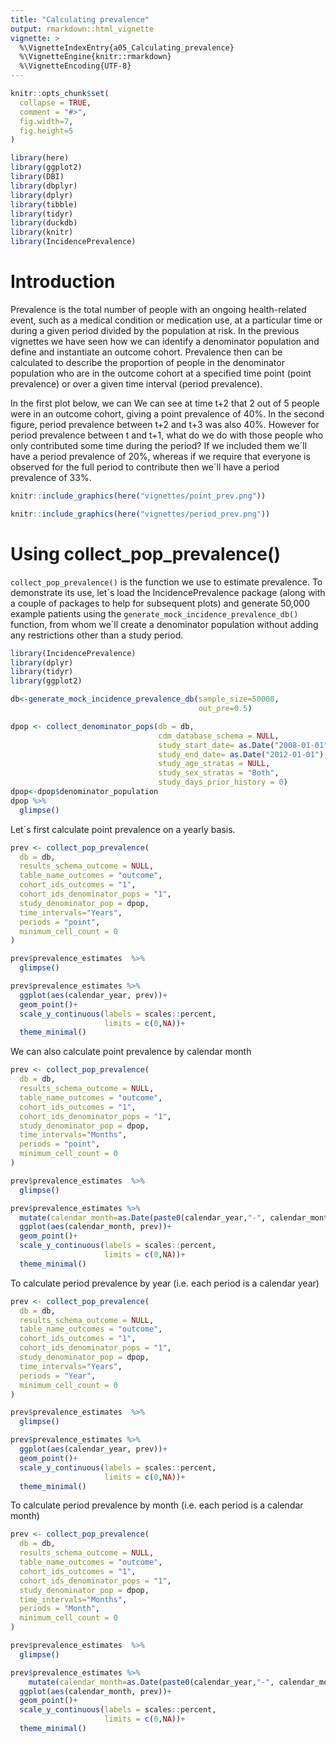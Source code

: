 ```yaml
---
title: "Calculating prevalence"
output: rmarkdown::html_vignette
vignette: >
  %\VignetteIndexEntry{a05_Calculating_prevalence}
  %\VignetteEngine{knitr::rmarkdown}
  %\VignetteEncoding{UTF-8}
---
```


```r
knitr::opts_chunk$set(
  collapse = TRUE,
  comment = "#>",
  fig.width=7, 
  fig.height=5
)
```

```r
library(here)
library(ggplot2)
library(DBI)
library(dbplyr)
library(dplyr)
library(tibble)
library(tidyr)
library(duckdb)
library(knitr)
library(IncidencePrevalence)
```

# Introduction
Prevalence is the total number of people with an ongoing health-related event, such as a medical condition or medication use, at a particular time or during a given period divided by the population at risk. In the previous vignettes we have seen how we can identify a denominator population and define and instantiate an outcome cohort. Prevalence then can be calculated to describe the proportion of people in the denominator population who are in the outcome cohort at a specified time point (point prevalence) or over a given time interval (period prevalence).

In the first plot below, we can We can see at time t+2 that 2 out of 5 people were in an outcome cohort, giving a point prevalence of 40%. In the second figure, period prevalence between t+2 and t+3 was also 40%. However for period prevalence between t and t+1, what do we do with those people who only contributed some time during the period? If we included them we´ll have a period prevalence of 20%, whereas if we require that everyone is observed for the full period to contribute then we´ll have a period prevalence of 33%.  

```r
knitr::include_graphics(here("vignettes/point_prev.png"))
```

```r
knitr::include_graphics(here("vignettes/period_prev.png"))
```

# Using collect_pop_prevalence()
`collect_pop_prevalence()` is the function we use to estimate prevalence. To demonstrate its use, let´s load the IncidencePrevalence package (along with a couple of packages to help for subsequent plots) and generate 50,000 example patients using the `generate_mock_incidence_prevalence_db()` function, from whom we´ll create a denominator population without adding any restrictions other than a study period.

```r
library(IncidencePrevalence)
library(dplyr)
library(tidyr)
library(ggplot2)

db<-generate_mock_incidence_prevalence_db(sample_size=50000,
                                          out_pre=0.5)

dpop <- collect_denominator_pops(db = db,
                                 cdm_database_schema = NULL,
                                 study_start_date= as.Date("2008-01-01"),
                                 study_end_date= as.Date("2012-01-01"),
                                 study_age_stratas = NULL,
                                 study_sex_stratas = "Both",
                                 study_days_prior_history = 0)
dpop<-dpop$denominator_population 
dpop %>%  
  glimpse()
```

Let´s first calculate point prevalence on a yearly basis.
```r
prev <- collect_pop_prevalence(
  db = db,
  results_schema_outcome = NULL,
  table_name_outcomes = "outcome",
  cohort_ids_outcomes = "1",
  cohort_ids_denominator_pops = "1",
  study_denominator_pop = dpop,
  time_intervals="Years",
  periods = "point",
  minimum_cell_count = 0
)

prev$prevalence_estimates  %>%  
  glimpse()

prev$prevalence_estimates %>% 
  ggplot(aes(calendar_year, prev))+
  geom_point()+
  scale_y_continuous(labels = scales::percent,
                     limits = c(0,NA))+
  theme_minimal()

```

We can also calculate point prevalence by calendar month
```r
prev <- collect_pop_prevalence(
  db = db,
  results_schema_outcome = NULL,
  table_name_outcomes = "outcome",
  cohort_ids_outcomes = "1",
  cohort_ids_denominator_pops = "1",
  study_denominator_pop = dpop,
  time_intervals="Months",
  periods = "point",
  minimum_cell_count = 0
)

prev$prevalence_estimates  %>%  
  glimpse()

prev$prevalence_estimates %>% 
  mutate(calendar_month=as.Date(paste0(calendar_year,"-", calendar_month, "-01"))) %>% 
  ggplot(aes(calendar_month, prev))+
  geom_point()+
  scale_y_continuous(labels = scales::percent,
                     limits = c(0,NA))+
  theme_minimal()

```

To calculate period prevalence by year (i.e. each period is a calendar year)
```r
prev <- collect_pop_prevalence(
  db = db,
  results_schema_outcome = NULL,
  table_name_outcomes = "outcome",
  cohort_ids_outcomes = "1",
  cohort_ids_denominator_pops = "1",
  study_denominator_pop = dpop,
  time_intervals="Years",
  periods = "Year",
  minimum_cell_count = 0
)

prev$prevalence_estimates  %>%  
  glimpse()

prev$prevalence_estimates %>% 
  ggplot(aes(calendar_year, prev))+
  geom_point()+
  scale_y_continuous(labels = scales::percent,
                     limits = c(0,NA))+
  theme_minimal()

```


To calculate period prevalence by month (i.e. each period is a calendar month)
```r
prev <- collect_pop_prevalence(
  db = db,
  results_schema_outcome = NULL,
  table_name_outcomes = "outcome",
  cohort_ids_outcomes = "1",
  cohort_ids_denominator_pops = "1",
  study_denominator_pop = dpop,
  time_intervals="Months",
  periods = "Month",
  minimum_cell_count = 0
)

prev$prevalence_estimates  %>%  
  glimpse()

prev$prevalence_estimates %>% 
    mutate(calendar_month=as.Date(paste0(calendar_year,"-", calendar_month, "-01"))) %>% 
  ggplot(aes(calendar_month, prev))+
  geom_point()+
  scale_y_continuous(labels = scales::percent,
                     limits = c(0,NA))+
  theme_minimal()

```
